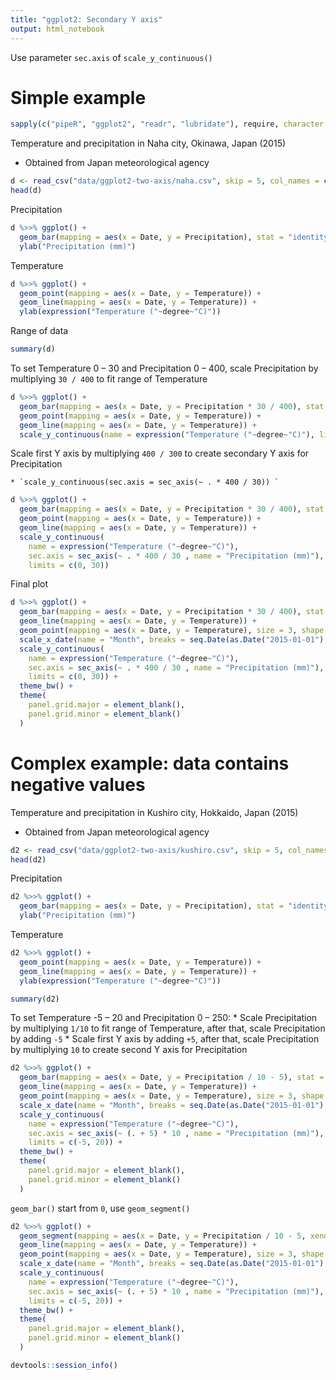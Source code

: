 ```yaml
---
title: "ggplot2: Secondary Y axis"
output: html_notebook
---
```


Use parameter `sec.axis` of `scale_y_continuous()`

# Simple example
```r
sapply(c("pipeR", "ggplot2", "readr", "lubridate"), require, character.only = TRUE)
```
Temperature and precipitation in Naha city, Okinawa, Japan (2015)

* Obtained from Japan meteorological agency
```r
d <- read_csv("data/ggplot2-two-axis/naha.csv", skip = 5, col_names = c("Date", "Temperature", "Precipitation"), col_types = cols(col_date(format = "%Y/%m"), "d", "_", "_", "d", "_", "_", "_"), locale = locale(encoding = "SJIS"))
head(d)
```
Precipitation
```r
d %>>% ggplot() + 
  geom_bar(mapping = aes(x = Date, y = Precipitation), stat = "identity") + 
  ylab("Precipitation (mm)")
```
Temperature
```r
d %>>% ggplot() + 
  geom_point(mapping = aes(x = Date, y = Temperature)) + 
  geom_line(mapping = aes(x = Date, y = Temperature)) + 
  ylab(expression("Temperature ("~degree~"C)"))
```
Range of data
```r
summary(d)
```
To set Temperature 0 -- 30 and Precipitation 0 -- 400, scale Precipitation by multiplying `30 / 400` to fit range of Temperature

```r
d %>>% ggplot() + 
  geom_bar(mapping = aes(x = Date, y = Precipitation * 30 / 400), stat = "identity") + 
  geom_point(mapping = aes(x = Date, y = Temperature)) + 
  geom_line(mapping = aes(x = Date, y = Temperature)) + 
  scale_y_continuous(name = expression("Temperature ("~degree~"C)"), limits = c(0, 30))
```

Scale first Y axis by multiplying `400 / 300` to create secondary Y axis for Precipitation

    * `scale_y_continuous(sec.axis = sec_axis(~ . * 400 / 30)) `

```r
d %>>% ggplot() + 
  geom_bar(mapping = aes(x = Date, y = Precipitation * 30 / 400), stat = "identity") + 
  geom_point(mapping = aes(x = Date, y = Temperature)) + 
  geom_line(mapping = aes(x = Date, y = Temperature)) + 
  scale_y_continuous(
    name = expression("Temperature ("~degree~"C)"),
    sec.axis = sec_axis(~ . * 400 / 30 , name = "Precipitation (mm)"), 
    limits = c(0, 30)) 
```

Final plot
```r
d %>>% ggplot() + 
  geom_bar(mapping = aes(x = Date, y = Precipitation * 30 / 400), stat = "identity", colour = gray(0.5), fill = gray(0.5)) + 
  geom_line(mapping = aes(x = Date, y = Temperature)) + 
  geom_point(mapping = aes(x = Date, y = Temperature), size = 3, shape = 21, fill = "white") + 
  scale_x_date(name = "Month", breaks = seq.Date(as.Date("2015-01-01"), as.Date("2015-12-31"), by = "1 month"), labels = function(date){return(month(date, label = TRUE))}) + 
  scale_y_continuous(
    name = expression("Temperature ("~degree~"C)"), 
    sec.axis = sec_axis(~ . * 400 / 30 , name = "Precipitation (mm)"), 
    limits = c(0, 30)) + 
  theme_bw() + 
  theme(
    panel.grid.major = element_blank(), 
    panel.grid.minor = element_blank()
  )
```

# Complex example: data contains negative values
Temperature and precipitation in Kushiro city, Hokkaido, Japan (2015)

* Obtained from Japan meteorological agency

```r
d2 <- read_csv("data/ggplot2-two-axis/kushiro.csv", skip = 5, col_names = c("Date", "Temperature", "Precipitation"), col_types = cols(col_date(format = "%Y/%m"), "d", "_", "_", "d", "_", "_", "_"), locale = locale(encoding = "SJIS"))
head(d2)
```
Precipitation
```r
d2 %>>% ggplot() + 
  geom_bar(mapping = aes(x = Date, y = Precipitation), stat = "identity") + 
  ylab("Precipitation (mm)")
```
Temperature
```r
d2 %>>% ggplot() + 
  geom_point(mapping = aes(x = Date, y = Temperature)) + 
  geom_line(mapping = aes(x = Date, y = Temperature)) + 
  ylab(expression("Temperature ("~degree~"C)"))
```

```r
summary(d2)
```

To set Temperature -5 -- 20 and Precipitation 0 -- 250: 
* Scale Precipitation by multiplying `1/10` to fit range of Temperature, after that, scale Precipitation by adding `-5`
* Scale first Y axis by adding `+5`, after that, scale Precipitation by multiplying `10` to create second Y axis for Precipitation

```r
d2 %>>% ggplot() + 
  geom_bar(mapping = aes(x = Date, y = Precipitation / 10 - 5), stat = "identity", colour = gray(0.5), fill = gray(0.5)) + 
  geom_line(mapping = aes(x = Date, y = Temperature)) + 
  geom_point(mapping = aes(x = Date, y = Temperature), size = 3, shape = 21, fill = "white") + 
  scale_x_date(name = "Month", breaks = seq.Date(as.Date("2015-01-01"), as.Date("2015-12-31"), by = "1 month"), labels = function(date){return(month(date, label = TRUE))}) + 
  scale_y_continuous(
    name = expression("Temperature ("~degree~"C)"), 
    sec.axis = sec_axis(~ (. + 5) * 10 , name = "Precipitation (mm)"), 
    limits = c(-5, 20)) + 
  theme_bw() + 
  theme(
    panel.grid.major = element_blank(), 
    panel.grid.minor = element_blank()
  )
```

`geom_bar()` start from `0`, use `geom_segment()`

```r
d2 %>>% ggplot() + 
  geom_segment(mapping = aes(x = Date, y = Precipitation / 10 - 5, xend = Date, yend = -5), size = 11, lineend = "butt", colour = gray(0.5)) +
  geom_line(mapping = aes(x = Date, y = Temperature)) +
  geom_point(mapping = aes(x = Date, y = Temperature), size = 3, shape = 21, fill = "white") +
  scale_x_date(name = "Month", breaks = seq.Date(as.Date("2015-01-01"), as.Date("2015-12-31"), by = "1 month"), labels = function(date){return(month(date, label = TRUE))}) +
  scale_y_continuous(
    name = expression("Temperature ("~degree~"C)"),
    sec.axis = sec_axis(~ (. + 5) * 10 , name = "Precipitation (mm)"),
    limits = c(-5, 20)) +
  theme_bw() +
  theme(
    panel.grid.major = element_blank(),
    panel.grid.minor = element_blank()
  )
```

```r
devtools::session_info()
```
